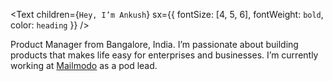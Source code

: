 <!-- Google tag (gtag.js) -->
<script async src="https://www.googletagmanager.com/gtag/js?id=G-NTXEX8TNTF"></script>
<script>
  window.dataLayer = window.dataLayer || [];
  function gtag(){dataLayer.push(arguments);}
  gtag('js', new Date());

  gtag('config', 'G-NTXEX8TNTF');
</script>

<Text
  children={`Hey, I’m Ankush`}
  sx={{ fontSize: [4, 5, 6], fontWeight: `bold`, color: `heading` }}
/>

Product Manager from Bangalore, India.
I’m passionate about building products that makes life easy for enterprises and businesses. I’m currently working at [Mailmodo](https://www.mailmodo.com/) as a pod lead.